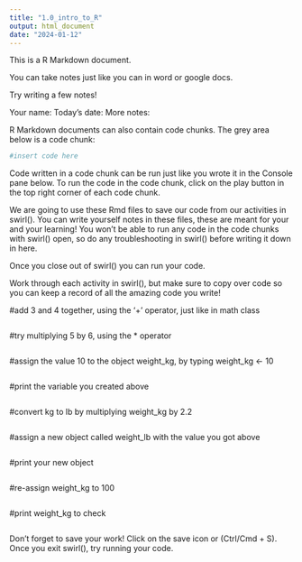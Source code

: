 ```yaml
---
title: "1.0_intro_to_R"
output: html_document
date: "2024-01-12"
---
```


This is a R Markdown document.

You can take notes just like you can in word or google docs. 

Try writing a few notes!

Your name: 
Today's date:
More notes:


R Markdown documents can also contain code chunks. The grey area below is a code chunk:

```r
#insert code here
```

Code written in a code chunk can be run just like you wrote it in the Console pane below.
To run the code in the code chunk, click on the play button in the top right corner
of each code chunk.

We are going to use these Rmd files to save our code from our activities in swirl(). 
You can write yourself notes in these files, these are meant for your and your learning!
You won't be able to run any code in the code chunks with swirl() open, so do any troubleshooting 
in swirl() before writing it down in here. 

Once you close out of swirl() you can run your code. 

Work through each activity in swirl(), but make sure to copy over code so you can keep 
a record of all the amazing code you write!


#add 3 and 4 together, using the '+' operator, just like in math class
```r

```

#try multiplying 5 by 6, using the * operator 
```r

```

#assign the value 10 to the object weight_kg, by typing weight_kg <- 10
```r

```

#print the variable you created above
```r

```

#convert kg to lb by multiplying weight_kg by 2.2
```r

```

#assign a new object called weight_lb with the value you got above
```r

```

#print your new object
```r

```

#re-assign weight_kg to 100
```r

```

#print weight_kg to check
```r

```

Don't forget to save your work! Click on the save icon or (Ctrl/Cmd + S).  
Once you exit swirl(), try running your code. 


